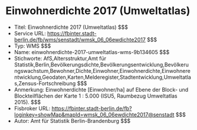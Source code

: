 # Einwohnerdichte 2017 (Umweltatlas)
- Titel: Einwohnerdichte 2017 (Umweltatlas) $$$
- Service URL: https://fbinter.stadt-berlin.de/fb/wms/senstadt/wmsk_06_06ewdichte2017 $$$
- Typ: WMS $$$
- Name: einwohnerdichte-2017-umweltatlas-wms-9b134605 $$$
- Stichworte: AfS,Altersstruktur,Amt für Statistik,Berlin,Bevölkerungsdichte,Bevölkerungsentwicklung,Bevölkerungswachstum,Bewohner,Dichte,Einwohner,Einwohnerdichte,Einwohnerentwicklung,Geodaten,Karten,Melderegister,Stadtentwicklung,Umweltatlas,Zensus-Fortschreibung $$$
- Anmerkung: Einwohnerdichte [Einwohner/ha] auf Ebene der Block- und Blockteilflächen der Karte 1 : 5.000 (ISU5, Raumbezug Umweltatlas 2015). $$$
- Fisbroker URL: https://fbinter.stadt-berlin.de/fb?loginkey=showMap&mapId=wmsk_06_06ewdichte2017@senstadt $$$
- Autor: Amt für Statistik Berlin-Brandenburg $$$
